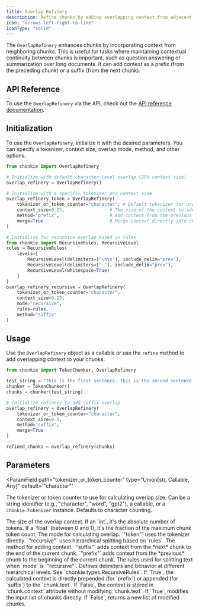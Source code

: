 ```yaml
---
title: Overlap Refinery
description: Refine chunks by adding overlapping context from adjacent chunks.
icon: "arrows-left-right-to-line"
iconType: "solid"
---
```


The `OverlapRefinery` enhances chunks by incorporating context from neighboring chunks. This is useful for tasks where maintaining contextual continuity between chunks is important, such as question answering or summarization over long documents. It can add context as a prefix (from the preceding chunk) or a suffix (from the next chunk).

## API Reference

To use the `OverlapRefinery` via the API, check out the [API reference documentation](../../api/refineries/overlap).

## Initialization

To use the `OverlapRefinery`, initialize it with the desired parameters. You can specify a tokenizer, context size, overlap mode, method, and other options.

```python
from chonkie import OverlapRefinery

# Initialize with default character-level overlap (25% context size)
overlap_refinery = OverlapRefinery()

# Initialize with a specific tokenizer and context size
overlap_refinery_token = OverlapRefinery(
    tokenizer_or_token_counter="character", # Default tokenizer (or use "gpt2", etc.)
    context_size=0.25,                 # The size of the context to add to the chunks.
    method="prefix",                   # Add context from the previous chunk
    merge=True                         # Merge context directly into chunk text
)

# Initialize for recursive overlap based on rules
from chonkie import RecursiveRules, RecursiveLevel
rules = RecursiveRules(
    levels=[
        RecursiveLevel(delimiters=["\n\n"], include_delim="prev"),
        RecursiveLevel(delimiters=["."], include_delim="prev"),
        RecursiveLevel(whitespace=True)
    ]
)
overlap_refinery_recursive = OverlapRefinery(
    tokenizer_or_token_counter="character",
    context_size=0.25,
    mode="recursive",
    rules=rules,
    method="suffix"
)
```

## Usage

Use the `OverlapRefinery` object as a callable or use the `refine` method to add overlapping context to your chunks.

```python
from chonkie import TokenChunker, OverlapRefinery

test_string = "This is the first sentence. This is the second sentence, providing context. This is the third sentence, which needs context from the second."
chunker = TokenChunker()
chunks = chunker(test_string)

# Initialize refinery to add suffix overlap
overlap_refinery = OverlapRefinery(
    tokenizer_or_token_counter="character",
    context_size=0.5,
    method="suffix",
    merge=True
)

refined_chunks = overlap_refinery(chunks)
```

## Parameters

<ParamField
  path="tokenizer_or_token_counter"
  type="Union[str, Callable, Any]"
  default='"character"'
>
  The tokenizer or token counter to use for calculating overlap size. Can be a
  string identifier (e.g., "character", "word", "gpt2"), a callable, or a
  `chonkie.Tokenizer` instance. Defaults to character counting.
</ParamField>

<ParamField path="context_size" type="Union[int, float]" default="0.25">
  The size of the overlap context. If an `int`, it's the absolute number of
  tokens. If a `float` (between 0 and 1), it's the fraction of the maximum chunk
  token count.
</ParamField>

<ParamField path="mode" type='Literal["token", "recursive"]' default='"token"'>
  The mode for calculating overlap. `"token"` uses the tokenizer directly.
  `"recursive"` uses hierarchical splitting based on `rules`.
</ParamField>

<ParamField path="method" type='Literal["suffix", "prefix"]' default='"suffix"'>
  The method for adding context. `"suffix"` adds context from the *next* chunk
  to the end of the current chunk. `"prefix"` adds context from the *previous*
  chunk to the beginning of the current chunk.
</ParamField>

<ParamField path="rules" type="RecursiveRules" default="RecursiveRules()">
  The rules used for splitting text when `mode` is `"recursive"`. Defines
  delimiters and behavior at different hierarchical levels. See
  `chonkie.types.RecursiveRules`.
</ParamField>

<ParamField path="merge" type="bool" default="True">
  If `True`, the calculated context is directly prepended (for `prefix`) or
  appended (for `suffix`) to the `chunk.text`. If `False`, the context is stored
  in `chunk.context` attribute without modifying `chunk.text`.
</ParamField>

<ParamField path="inplace" type="bool" default="True">
  If `True`, modifies the input list of chunks directly. If `False`, returns a
  new list of modified chunks.
</ParamField>
